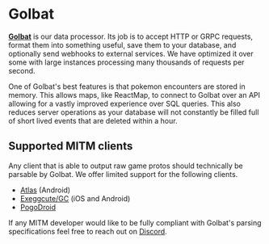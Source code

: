 # Golbat

[**Golbat**](https://github.com/UnownHash/Golbat) is our data processor. Its job is to accept HTTP or GRPC requests, format them into something useful, save them to your database, and optionally send webhooks to external services. We have optimized it over some with large instances processing many thousands of requests per second.

One of Golbat's best features is that pokemon encounters are stored in memory. This allows maps, like ReactMap, to connect to Golbat over an API allowing for a vastly improved experience over SQL queries. This also reduces server operations as your database will not constantly be filled full of short lived events that are deleted within a hour.

## Supported MITM clients

Any client that is able to output raw game protos should technically be parsable by Golbat. We offer limited support for the following clients.

- [Atlas](https://pokemod.dev/) (Android)
- [Exeggcute/GC](https://jorgschulze73.github.io/gc-docs/) (iOS and Android)
- [PogoDroid](https://github.com/Map-A-Droid/MAD)

If any MITM developer would like to be fully compliant with Golbat's parsing specifications feel free to reach out on [Discord](./docs/help).
